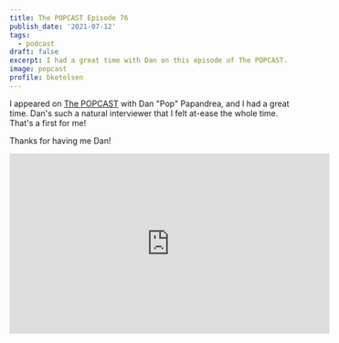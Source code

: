 ```yaml
---
title: The POPCAST Episode 76
publish_date: '2021-07-12'
tags:
  - podcast
draft: false
excerpt: I had a great time with Dan on this episode of The POPCAST.
image: popcast
profile: bketelsen
---
```


I appeared on [The POPCAST](https://popcast-d9f7b6dc.simplecast.com/) with Dan "Pop" Papandrea, and I had a great time. Dan's such a natural interviewer that I felt at-ease the whole time. That's a first for me!

Thanks for having me Dan!

<iframe
  width="560"
  height="315"
  src="https://www.youtube.com/embed/O_qmlv5Ob9w"
  title="YouTube video player"
  frameBorder="0"
  allow="accelerometer; autoplay; clipboard-write; encrypted-media; gyroscope; picture-in-picture"
  allowFullScreen
></iframe>

